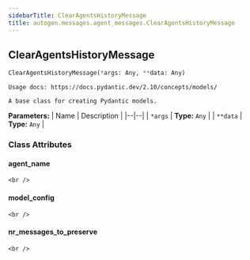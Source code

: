 ```yaml
---
sidebarTitle: ClearAgentsHistoryMessage
title: autogen.messages.agent_messages.ClearAgentsHistoryMessage
---
```

<h2 id="autogen.messages.agent_messages.ClearAgentsHistoryMessage" class="doc doc-heading">
    <code class="doc-symbol doc-symbol-heading doc-symbol-class"></code>
    <span class="doc doc-object-name doc-class-name">ClearAgentsHistoryMessage</span>
    <a href="#autogen.messages.agent_messages.ClearAgentsHistoryMessage" class="headerlink" title="Permanent link"></a>
</h2>

```python
ClearAgentsHistoryMessage(*args: Any, **data: Any)
```

    Usage docs: https://docs.pydantic.dev/2.10/concepts/models/
    
    A base class for creating Pydantic models.

<b>Parameters:</b>
| Name | Description |
|--|--|
| `*args` | **Type:** `Any` |
| `**data` | **Type:** `Any` |

### Class Attributes

<code class="doc-symbol doc-symbol-heading doc-symbol-attribute"></code>
#### agent_name
<a href="#autogen.messages.agent_messages.ClearAgentsHistoryMessage.agent_name" class="headerlink" title="Permanent link"></a>

    <br />

<code class="doc-symbol doc-symbol-heading doc-symbol-attribute"></code>
#### model_config
<a href="#autogen.messages.agent_messages.ClearAgentsHistoryMessage.model_config" class="headerlink" title="Permanent link"></a>

    <br />

<code class="doc-symbol doc-symbol-heading doc-symbol-attribute"></code>
#### nr_messages_to_preserve
<a href="#autogen.messages.agent_messages.ClearAgentsHistoryMessage.nr_messages_to_preserve" class="headerlink" title="Permanent link"></a>

    <br />